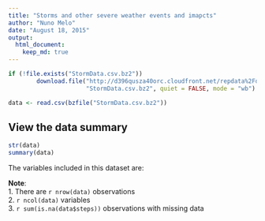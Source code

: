 ```yaml
---
title: "Storms and other severe weather events and imapcts"
author: "Nuno Melo"
date: "August 18, 2015"
output: 
  html_document:
    keep_md: true
---
```


```r
if (!file.exists("StormData.csv.bz2"))
        download.file("http://d396qusza40orc.cloudfront.net/repdata%2Fdata%2FStormData.csv.bz2",
                      "StormData.csv.bz2", quiet = FALSE, mode = "wb")

```

```r
data <- read.csv(bzfile("StormData.csv.bz2"))

```

## View the data summary
```r
str(data)
summary(data)
```
The variables included in this dataset are:

**Note**:  
1.  There are `r nrow(data)` observations  
2.  `r ncol(data)` variables  
3.  `r sum(is.na(data$steps))` observations with missing data  
